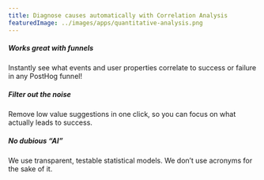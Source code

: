 ```yaml
---
title: Diagnose causes automatically with Correlation Analysis
featuredImage: ../images/apps/quantitative-analysis.png
---
```


<Section
    divider={false}
    title="Correlation Analysis suggests which events and properties lead to success or failure using transparent statistical models."
    size="full"
    cols={3}
>
    <div>
        <h5>Works great with funnels</h5>
        <p>Instantly see what events and user properties correlate to success or failure in any PostHog funnel!</p>
    </div>
    <div>
        <h5>Filter out the noise</h5>
        <p>Remove low value suggestions in one click, so you can focus on what actually leads to success.</p>
    </div>
    <div>
        <h5>No dubious “AI”</h5>
        <p>We use transparent, testable statistical models. We don’t use acronyms for the sake of it.</p>
    </div>
</Section>

<TutorialsSlider topic="quantitative analysis" />

<Section divider={false}>
    <Quote
        imageSource="/images/customers/anca.png"
        size="md"
        name="Anca Filip"
        title="Head of Product, Mention Me"
        quote={`"PostHog has helped us improve our product and get a much better understanding of our users than we've ever been able to before."`}
    />
</Section>